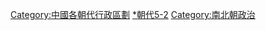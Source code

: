{{Catnav|頁面分類|历史|各國歷史|中国历史|中国行政区划史|中国古代行政区划}}
{{Catnav|頁面分類|历史|各國歷史|中国历史|中国朝代|魏晉南北朝|南北朝}}

[[Category:中國各朝代行政區劃|Category:中國各朝代行政區劃]]
[[Category:中國古代行政區劃|*朝代5-2]]
[[Category:南北朝政治|Category:南北朝政治]]